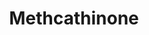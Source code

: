 ---
title: Methcathinone
aka:
  - ephedrone
  - methcat
duration_chart_title: Oral Duration of Methcathinone
duration_chart:
  total: 4–6 hours
  onset: 10–20 minutes
  coming_up: 20–40 minutes
  plateau: 1.5–3 hours
  coming_down: 1–2 hours
  after_effects: 2–6 hours
positive_effects: euphoria, stimulation, increased sociability
neutral_effects: decreased appetite, increased heart rate
negative_effects: muscle tension, insomnia, anxiety
dosage_table:
  title: Oral Dosage of Methcathinone
  threshold: 25 mg
  light: 50–100 mg
  common: 100–200 mg
  strong: 200–300 mg
  heavy: 300+ mg
--- 